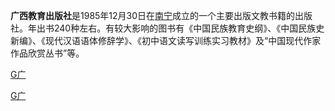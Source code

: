 '''广西教育出版社'''是1985年12月30日在[[南宁|南宁]]成立的一个主要出版文教书籍的出版社。年出书240种左右。有较大影响的图书有《中国民族教育史纲》、《中国民族史新编》、《现代汉语语体修辞学》、《初中语文读写训练实习教材》及“中国现代作家作品欣赏丛书”等。

{{公司小作品}}
[[category:1985年成立的公司|G广]]
[[Category:中華人民共和國出版社|G广]]